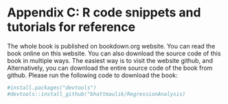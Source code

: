 # Appendix C: R code snippets and tutorials for reference {.unnumbered}

The whole book is published on bookdown.org website. You can read the book online on this website. You can also download the source code of this book in multiple ways. The easiest way is to visit the website github, and Alternatively, you can download the entire source code of the book from github. Please run the following code to download the book:

```r
#install.packages("devtools")
#devtools::install_github("bhattmaulik/RegressionAnalysis)
```

